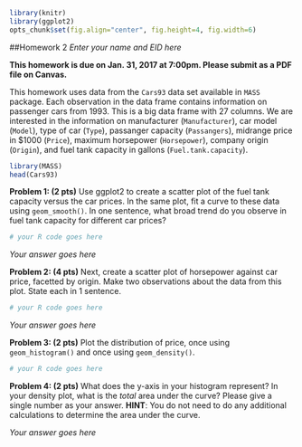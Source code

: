 ```r
library(knitr)
library(ggplot2)
opts_chunk$set(fig.align="center", fig.height=4, fig.width=6)
```
##Homework 2
*Enter your name and EID here*

**This homework is due on Jan. 31, 2017 at 7:00pm. Please submit as a PDF file on Canvas.**

This homework uses data from the `Cars93` data set available in `MASS` package. Each observation in the data frame contains information on passenger cars from 1993. This is a big data frame with 27 columns. We are interested in the information on manufacturer (`Manufacturer`), car model (`Model`), type of car (`Type`), passanger capacity (`Passangers`), midrange price in $1000 (`Price`), maximum horsepower (`Horsepower`), company origin (`Origin`), and fuel tank capacity in gallons (`Fuel.tank.capacity`). 

```r
library(MASS)
head(Cars93)
```

**Problem 1: (2 pts)** Use ggplot2 to create a scatter plot of the fuel tank capacity versus the car prices. In the same plot, fit a curve to these data using `geom_smooth()`. In one sentence, what broad trend do you observe in fuel tank capacity for different car prices? 

```r
# your R code goes here
```

*Your answer goes here*

**Problem 2: (4 pts)** Next, create a scatter plot of horsepower against car price, facetted by origin. Make two observations about the data from this plot. State each in 1 sentence.

```r
# your R code goes here
```

*Your answer goes here*

**Problem 3: (2 pts)** Plot the distribution of price, once using `geom_histogram()` and once using `geom_density()`. 

```r
# your R code goes here
```

**Problem 4: (2 pts)** What does the y-axis in your histogram represent? In your density plot, what is the *total* area under the curve? Please give a single number as your answer. **HINT**: You do not need to do any additional calculations to determine the area under the curve.

*Your answer goes here*
